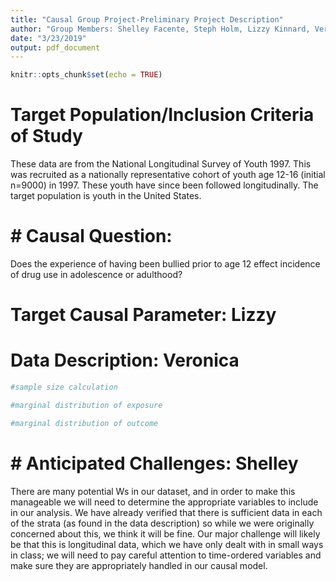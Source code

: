 ```yaml
---
title: "Causal Group Project-Preliminary Project Description"
author: "Group Members: Shelley Facente, Steph Holm, Lizzy Kinnard, Veronica Pear"
date: "3/23/2019"
output: pdf_document
---
```


```r
knitr::opts_chunk$set(echo = TRUE)
```

# Target Population/Inclusion Criteria of Study 
These data are from the National Longitudinal Survey of Youth 1997. This was recruited as a nationally representative cohort of youth age 12-16 (initial n=9000) in 1997. These youth have since been followed longitudinally. The target population is youth in the United States.

# Causal Question:  
=======
Does the experience of having been bullied prior to age 12 effect incidence of drug use in adolescence or adulthood?

# Target Causal Parameter: Lizzy

# Data Description: Veronica

```r
#sample size calculation

#marginal distribution of exposure

#marginal distribution of outcome
```


# Anticipated Challenges: Shelley
=======
There are many potential Ws in our dataset, and in order to make this manageable we will need to determine the appropriate variables to include in our analysis. We have already verified that there is sufficient data in each of the strata (as found in the data description) so while we were originally concerned about this, we think it will be fine. Our major challenge will likely be that this is longitudinal data, which we have only dealt with in small ways in class; we will need to pay careful attention to time-ordered variables and make sure they are appropriately handled in our causal model. 